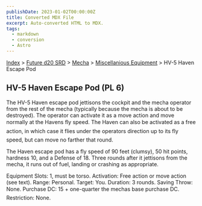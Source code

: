 ```yaml
---
publishDate: 2023-01-02T00:00:00Z
title: Converted MDX File
excerpt: Auto-converted HTML to MDX.
tags:
  - markdown
  - conversion
  - Astro
---
```


[Index](-index) > [Future d20 SRD](future-d20-srd-index) > [Mecha](future-d20-srd-mecha-index) > [Miscellanious Equipment](future-d20-srd-mecha-miscellanious-equipment-index) > HV-5 Haven Escape Pod

## HV-5 Haven Escape Pod (PL 6)

The HV-5 Haven escape pod jettisons the cockpit and the mecha operator from the rest of the mecha (typically because the mecha is about to be destroyed). The operator can activate it as a move action and move normally at the Havens fly speed. The Haven can also be activated as a free action, in which case it flies under the operators direction up to its fly speed, but can move no farther that round.

The Haven escape pod has a fly speed of 90 feet (clumsy), 50 hit points, hardness 10, and a Defense of 18. Three rounds after it jettisons from the mecha, it runs out of fuel, landing or crashing as appropriate.

Equipment Slots: 1, must be torso.
Activation: Free action or move action (see text).
Range: Personal.
Target: You.
Duration: 3 rounds.
Saving Throw: None.
Purchase DC: 15 + one-quarter the mechas base purchase DC.
Restriction: None.
